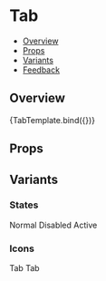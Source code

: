 
<Meta title="Navigation/Tabs/Tab" component={Tab} />

<!--- Component template -->


<!--- Component documentation -->

# Tab

- [Overview](#overview)
- [Props](#props)
- [Variants](#variants)
- [Feedback](#feedback)

## Overview

<Canvas>
  <Story name="Overview" args={{ children: "Tab" }}>
    {TabTemplate.bind({})}
  </Story>
</Canvas>

## Props

<ArgsTable story="Overview" />

## Variants

### States

<Canvas>
  <Story name="States">
    <Tab>Normal</Tab>
    <Tab disabled>Disabled</Tab>
    <Tab active>Active</Tab>
  </Story>
</Canvas>

### Icons

<Canvas>
  <Story name="Icons">
    <Tab icon={Email}>Tab</Tab>
    <Tab icon={Email} iconSide="right">
      Tab
    </Tab>
  </Story>
</Canvas>
